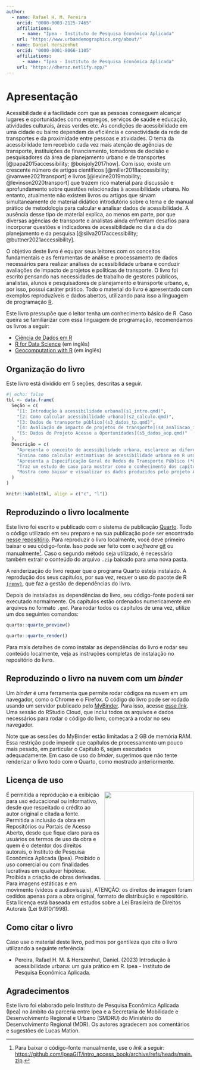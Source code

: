 ```yaml
---
author:
  - name: Rafael H. M. Pereira
    orcid: "0000-0003-2125-7465"
    affiliations:
      - name: "Ipea - Instituto de Pesquisa Econômica Aplicada"
    url: "https://www.urbandemographics.org/about/"
  - name: Daniel Herszenhut
    orcid: "0000-0001-8066-1105"
    affiliations:
      - name: "Ipea - Instituto de Pesquisa Econômica Aplicada"
    url: "https://dhersz.netlify.app/"
---
```


# Apresentação {.unnumbered}

Acessibilidade é a facilidade com que as pessoas conseguem alcançar lugares e oportunidades como empregos, serviços de saúde e educação, atividades culturais, áreas verdes etc. As condições de acessibilidade em uma cidade ou bairro dependem da eficiência e conectividade da rede de transportes e da proximidade entre pessoas e atividades. O tema da acessibilidade tem recebido cada vez mais atenção de agências de transporte, instituições de financiamento, tomadores de decisão e pesquisadores da área de planejamento urbano e de transportes [@papa2015accessibility; @boisjoly2017how]. Com isso, existe um crescente número de artigos científicos [@miller2018accessibility; @vanwee2021transport] e livros [@levine2019mobility; @levinson2020transport] que trazem rico material para discussão e aprofundamento sobre questões relacionadas à acessibilidade urbana. No entanto, atualmente não existem livros ou artigos que sirvam simultaneamente de material didático introdutório sobre o tema e de manual prático de metodologia para calcular e analisar dados de acessibilidade. A ausência desse tipo de material explica, ao menos em parte, por que diversas agências de transporte e analistas ainda enfrentam desafios para incorporar questões e indicadores de acessibilidade no dia a dia do planejamento e da pesquisa [@silva2017accessibility; @buttner2021accessibility].

O objetivo deste livro é equipar seus leitores com os conceitos fundamentais e as ferramentas de análise e processamento de dados necessários para realizar análises de acessibilidade urbana e conduzir avaliações de impacto de projetos e políticas de transporte. O livro foi escrito pensando nas necessidades de trabalho de gestores públicos, analistas, alunos e pesquisadores de planejamento e transporte urbano, e, por isso, possui caráter prático. Todo o material do livro é apresentado com exemplos reproduzíveis e dados abertos, utilizando para isso a linguagem de programação [R](https://www.r-project.org/).

::: {.callout-important appearance="simple"}
Este livro pressupõe que o leitor tenha um conhecimento básico de R. Caso queira se familiarizar com essa linguagem de programação, recomendamos os livros a seguir:

- [Ciência de Dados em R](https://livro.curso-r.com/)
- [R for Data Science](https://r4ds.had.co.nz/) (em inglês)
- [Geocomputation with R](https://geocompr.robinlovelace.net/) (em inglês)
:::

## Organização do livro

Este livro está dividido em 5 seções, descritas a seguir.

```r
#| echo: false
tbl <- data.frame(
  Seção = c(
    "[1: Introdução à acessibilidade urbana](s1_intro.qmd)",
    "[2: Como calcular acessibilidade urbana](s2_calculo.qmd)",
    "[3: Dados de transporte público](s3_dados_tp.qmd)",
    "[4: Avaliação de impacto de projetos de transporte](s4_avaliacao_impacto.qmd)",
    "[5: Dados do Projeto Acesso a Oportunidades](s5_dados_aop.qmd)"
  ),
  Descrição = c(
    "Apresenta o conceito de acessibilidade urbana, esclarece as diferenças entre acessibilidade e mobilidade e apresenta os principais indicadores usados para medir a acessibilidade urbana.",
    "Ensina como calcular estimativas de acessibilidade urbana em R usando os pacotes `{r5r}` e `{accessibility}` a partir de dados públicos abertos e como visualizar os resultados com mapas e gráficos.",
    "Apresenta a Especificação Geral de Redes de Transporte Público (*General Transit Feed Specification* - GTFS) e mostra como manipular e analisar dados GTFS usando o pacote `{gtfstools}`.",
    "Traz um estudo de caso para mostrar como o conhecimento dos capítulos anteriores pode ser utilizado para avaliar o impacto de políticas públicas sobre as condições de acessibilidade urbana.",
    "Mostra como baixar e visualizar os dados produzidos pelo projeto Acesso a Oportunidades (AOP), que incluem dados detalhados sobre padrões de uso do solo e acessibilidade nas vinte maiores cidades brasileiras."
  )
)

knitr::kable(tbl, align = c("c", "l"))
```

## Reproduzindo o livro localmente

Este livro foi escrito e publicado com o sistema de publicação [Quarto](https://quarto.org). Todo o código utilizado em seu preparo e na sua publicação pode ser encontrado [nesse repositório](https://github.com/ipeaGIT/intro_access_book). Para reproduzir o livro localmente, você deve primeiro baixar o seu código-fonte. Isso pode ser feito com o *software* [git](https://git-scm.com/) ou manualmente[^download_link]. Caso o segundo método seja utilizado, é necessário também extrair o conteúdo do arquivo `.zip` baixado para uma nova pasta.

[^download_link]: Para baixar o código-fonte manualmente, use o *link* a seguir: <https://github.com/ipeaGIT/intro_access_book/archive/refs/heads/main.zip>.

A renderização do livro requer que o programa Quarto esteja instalado. A reprodução dos seus capítulos, por sua vez, requer o uso do pacote de R [`{renv}`](https://rstudio.github.io/renv/index.html), que faz a gestão de dependências do livro.

Depois de instaladas as dependências do livro, seu código-fonte poderá ser executado normalmente. Os capítulos estão ordenados numericamente em arquivos no formato `.qmd`. Para rodar todos os capítulos de uma vez, utilize um dos seguintes comandos:

```r
quarto::quarto_preview()

quarto::quarto_render()
```

Para mais detalhes de como instalar as dependências do livro e rodar seu conteúdo localmente, veja as instruções completas de instalação no repositório do livro.

## Reproduzindo o livro na nuvem com um *binder*

Um *binder* é uma ferramenta que permite rodar códigos na nuvem em um navegador, como o Chrome e o Firefox. O código do livro pode ser rodado usando um servidor publicado pelo [MyBinder](https://mybinder.org/). Para isso, acesse [esse *link*](https://mybinder.org/v2/gh/ipeaGIT/intro_access_book/HEAD?urlpath=rstudio). Uma sessão do RStudio Cloud, que inclui todos os arquivos e dados necessários para rodar o código do livro, começará a rodar no seu navegador.

Note que as sessões do MyBinder estão limitadas a 2 GB de memória RAM. Essa restrição pode impedir que capítulos de processamento um pouco mais pesado, em particular o Capítulo 6, sejam executados adequadamente. Em caso de uso do *binder*, sugerimos que não tente renderizar o livro todo com o Quarto, como mostrado anteriormente.

## Licença de uso

<img align="right" src="images/ipea_logo.png" width="240">
É permitida a reprodução e a exibição para uso educacional ou informativo, desde que respeitado o crédito ao autor original e citada a fonte. Permitida a inclusão da obra em Repositórios ou Portais de Acesso Aberto, desde que fique claro para os usuários os termos de uso da obra e quem é o detentor dos direitos autorais, o Instituto de Pesquisa Econômica Aplicada (Ipea). Proibido o uso comercial ou com finalidades lucrativas em qualquer hipótese. Proibida a criação de obras derivadas. Para imagens estáticas e em movimento (vídeos e audiovisuais), ATENÇÃO: os direitos de imagem foram cedidos apenas para a obra original, formato de distribuição e repositório. Esta licença está baseada em estudos sobre a Lei Brasileira de Direitos Autorais (Lei 9.610/1998).

## Como citar o livro

Caso use o material deste livro, pedimos por gentileza que cite o livro utilizando a seguinte referência:

- Pereira, Rafael H. M. & Herszenhut, Daniel. (2023) Introdução à acessibilidade urbana: um guia prático em R. Ipea - Instituto de Pesquisa Econômica Aplicada.

## Agradecimentos

Este livro foi elaborado pelo Instituto de Pesquisa Econômica Aplicada (Ipea) no âmbito da parceria entre Ipea e a Secretaria de Mobilidade e Desenvolvimento Regional e Urbano (SMDRU) do Ministério do Desenvolvimento Regional (MDR). Os autores agradecem aos comentários e sugestões de Lucas Mation.
